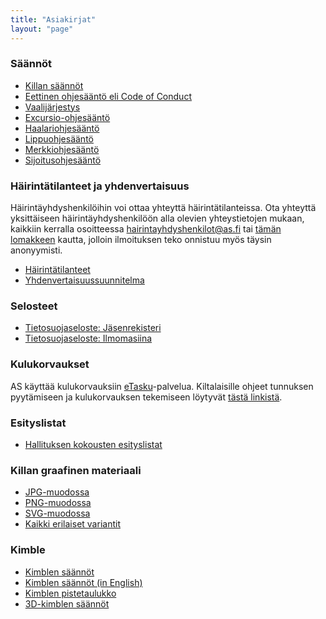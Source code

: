 ```yaml
---
title: "Asiakirjat"
layout: "page"
---
```


### Säännöt
- [Killan säännöt](docs/guild-rules)
- [Eettinen ohjesääntö eli Code of Conduct](docs/code-of-conduct)
- [Vaalijärjestys](docs/electoral-order)
- [Excursio-ohjesääntö](docs/excursion-guidelines)
- [Haalariohjesääntö](docs/overall-guidelines)
- [Lippuohjesääntö](docs/flag-guidelines)
- [Merkkiohjesääntö](docs/badge-guideline)
- [Sijoitusohjesääntö](docs/investment-guideline)



### Häirintätilanteet ja yhdenvertaisuus
Häirintäyhdyshenkilöihin voi ottaa yhteyttä häirintätilanteissa. Ota yhteyttä yksittäiseen häirintäyhdyshenkilöön alla olevien yhteystietojen mukaan, kaikkiin kerralla osoitteessa hairintayhdyshenkilot@as.fi tai [tämän lomakkeen](https://forms.gle/ZsDiCTF9WhabRn8UA) kautta, jolloin ilmoituksen teko onnistuu myös täysin anonyymisti.

- [Häirintätilanteet](harassment/situations)
- [Yhdenvertaisuussuunnitelma](harassment/plan-for-equality)



### Selosteet
- [Tietosuojaseloste: Jäsenrekisteri](legal/privacy-policy-member)
- [Tietosuojaseloste: Ilmomasiina](legal/privacy-policy-ilmomasiina)

### Kulukorvaukset
AS käyttää kulukorvauksiin [eTasku](https://www.etasku.fi/)-palvelua. Kiltalaisille ohjeet tunnuksen pyytämiseen ja kulukorvauksen tekemiseen löytyvät [tästä linkistä](https://drive.google.com/file/d/1_OGfwUXxugBYNFsS1IKSjqoqpnbJvFq1/view?usp=sharing).

### Esityslistat
- [Hallituksen kokousten esityslistat](https://drive.google.com/drive/folders/1eiCAypEm50P10ECT2bkTrbkNKnVqYz9Q?usp=sharing)


### Killan graafinen materiaali
- [JPG-muodossa](graphic-material/as_plain_bw.jpg)
- [PNG-muodossa](graphic-material/as_plain_bw.png)
- [SVG-muodossa](graphic-material/as_plain_bw.svg)
- [Kaikki erilaiset variantit](https://drive.google.com/drive/folders/1Cas84zny-b8Z-os7HorN-8k9a67Wq4k5?usp=sharing)


### Kimble
- [Kimblen säännöt](kimble/kimblesaannot.pdf)
- [Kimblen säännöt (in English)](kimble/kimble-en.pdf)
- [Kimblen pistetaulukko](kimble/kimble-kirjanpito.pdf)
- [3D-kimblen säännöt](kimble/3d-kimblesaannot.pdf)


